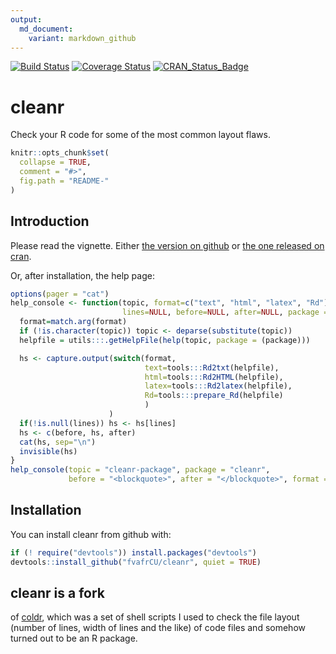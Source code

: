 ```yaml
---
output:
  md_document:
    variant: markdown_github
---
```

[![Build Status](https://travis-ci.org/fvafrCU/cleanr.svg?branch=master)](https://travis-ci.org/fvafrCU/cleanr)
[![Coverage Status](https://codecov.io/github/fvafrCU/cleanr/coverage.svg?branch=master)](https://codecov.io/github/fvafrCU/cleanr?branch=master)
[![CRAN_Status_Badge](http://www.r-pkg.org/badges/version/cleanr)](https://cran.r-project.org/package=cleanr)

# cleanr
Check your R code for some of the most common layout flaws.

<!-- README.md is generated from README.Rmd. Please edit that file -->

```r
knitr::opts_chunk$set(
  collapse = TRUE,
  comment = "#>",
  fig.path = "README-"
)
```
## Introduction
Please read the vignette. Either [the version on github](http://htmlpreview.github.io/?https://github.com/fvafrCU/cleanr/blob/master/inst/doc/cleanr_Introduction.html)
or [the one released on cran](https://cran.r-project.org/web/packages/cleanr/vignettes/cleanr_Introduction.html).

Or, after installation, the help page:

```r
options(pager = "cat")
help_console <- function(topic, format=c("text", "html", "latex", "Rd"),
                         lines=NULL, before=NULL, after=NULL, package = NULL) {  
  format=match.arg(format)
  if (!is.character(topic)) topic <- deparse(substitute(topic))
  helpfile = utils:::.getHelpFile(help(topic, package = (package)))

  hs <- capture.output(switch(format, 
                              text=tools:::Rd2txt(helpfile),
                              html=tools:::Rd2HTML(helpfile),
                              latex=tools:::Rd2latex(helpfile),
                              Rd=tools:::prepare_Rd(helpfile)
                              )
                      )
  if(!is.null(lines)) hs <- hs[lines]
  hs <- c(before, hs, after)
  cat(hs, sep="\n")
  invisible(hs)
}
help_console(topic = "cleanr-package", package = "cleanr",
             before = "<blockquote>", after = "</blockquote>", format = "html")
```

## Installation
You can install cleanr from github with:
```r
if (! require("devtools")) install.packages("devtools")
devtools::install_github("fvafrCU/cleanr", quiet = TRUE)
```

## cleanr is a fork 
of [coldr](https://github.com/fvafrcu/coldr.git),
which was a set of shell scripts I used to check the file layout (number of 
lines, width of lines and the like) of code files and somehow turned out to be 
an R package.


